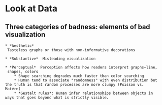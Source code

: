 # Look at Data 

## Three categories of **badness**: elements of bad visualization  
    * *Aesthetic*  
     Tasteless graphs or those with non-informative decorations  

    * *Substantive*  Misleading visualization  

    * *Perceptual*  Perception affects how readers interpret graphs–line,
     shapes, colors  
        * Shape searching degrades much faster than color searching  
        * Human tend to associate "randomness" with even distribution but the truth is that random processes are more clumpy (Poisson vs. Matérn)  
        * *Gestalt rules*: Human infer relationships between objects in ways that goes beyond what is strictly visible. 


